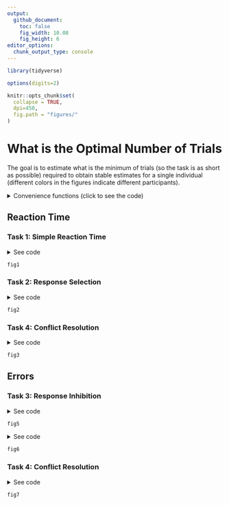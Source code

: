 ```yaml
---
output: 
  github_document:
    toc: false
    fig_width: 10.08
    fig_height: 6
editor_options: 
  chunk_output_type: console
---
```



```r
library(tidyverse)

options(digits=2)

knitr::opts_chunk$set(
  collapse = TRUE,
  dpi=450,
  fig.path = "figures/"
)
```

# What is the Optimal Number of Trials

The goal is to estimate what is the minimum of trials (so the task is as short as possible) required to obtain stable estimates for a single individual (different colors in the figures indicate different participants).


<details><summary>Convenience functions (click to see the code)</summary>
<p>
```r
library(tidyverse)
library(easystats)
library(cowplot)

compute_cumulative <- function(data, fun = mean, col = "RT"){
  cumu <- c()
  for(i in 1:nrow(data)){
    cumu <- c(cumu,
              fun(data[1:i, col], na.rm = TRUE))
  }
  cumu
}

cumulative_data <- function(data){
  data$Cumulative_Mean <- compute_cumulative(data, fun = mean)
  data$Cumulative_SD <- compute_cumulative(data, fun = sd)
  data$Cumulative_CI_high <- data$Cumulative_Mean + data$Cumulative_SD * 1.96
  data$Cumulative_CI_low <- data$Cumulative_Mean - data$Cumulative_SD * 1.96

  data$Change_Mean <- c(NA, tail(data$Cumulative_Mean, -1) - head(data$Cumulative_Mean, -1))
  data$Change_SD <- c(NA, tail(data$Cumulative_SD, -1) - head(data$Cumulative_SD, -1))
  data[c("Participant", "Task", "Trial_Order",
         "Cumulative_Mean", "Cumulative_SD", "Cumulative_CI_high", "Cumulative_CI_low",
         "Change_Mean", "Change_SD")]
}


cumulative_errors <- function(data){
  data$Error <- as.character(data$Response) != as.character(data$Stimulus_Side)
  error_prob <- c()
  for(i in 1:nrow(data)){
    error_prob <- c(error_prob, sum(data$Error[1:i]) / i)
  }
  data$Error_Probability <- error_prob
  data[c("Participant", "Task", "Trial_Order", "Error_Probability")]
}


inhibition_model <- function(data){
  data$Error <- ifelse(as.character(data$Stop_Signal) %in% c("True", "TRUE") & data$Response %in% c("RIGHT", "LEFT"), TRUE, FALSE)
  glm(Error ~ Stop_Signal_RT, data = data, family = "binomial")
}
```
</p>
</details>


## Reaction Time

### Task 1: Simple Reaction Time
<details><summary>See code</summary>
<p>
```r
df <- data.frame()
for(path in list.files(path = "data/", pattern = "*_ProcessingSpeed.csv", full.names = TRUE)){
  df <- rbind(df, cumulative_data(read.csv(path)))
}

fig1 <- cowplot::plot_grid(
  df %>%
    ggplot(aes(x = Trial_Order, y = Cumulative_Mean)) +
    geom_vline(xintercept = 50, linetype = "dotted") +
    geom_ribbon(aes(ymin = Cumulative_CI_low, ymax = Cumulative_CI_high, fill = Participant), alpha = 0.1) +
    geom_line(aes(color = Participant), size = 1) +
    theme_modern() +
    scale_color_viridis_d(guide = FALSE) +
    scale_fill_viridis_d(guide = FALSE) +
    coord_cartesian(ylim = c(50, 700)) +
    xlab("Number of trials"),
  cowplot::plot_grid(df %>%
    ggplot(aes(x = Trial_Order, y = Change_Mean)) +
    geom_vline(xintercept = 50, linetype = "dotted") +
    geom_hline(yintercept = 0) +
    geom_line(aes(color = Participant), size = 1) +
    theme_modern() +
    scale_color_viridis_d(guide = FALSE) +
    xlab("Number of trials"),
  df %>%
    ggplot(aes(x = Trial_Order, y = Change_SD)) +
    geom_vline(xintercept = 50, linetype = "dotted") +
    geom_hline(yintercept = 0) +
    geom_line(aes(color = Participant), size = 1) +
    theme_modern() +
    scale_color_viridis_d(guide = FALSE) +
    xlab("Number of trials")),
  nrow = 2
)
```
</p>
</details>

```r
fig1
```



### Task 2: Response Selection
<details><summary>See code</summary>
<p>
```r
df <- data.frame()
for(path in list.files(path = "data/", pattern = "*_ResponseSelection.csv", full.names = TRUE)){
  df <- rbind(df, cumulative_data(read.csv(path)))
}

fig2 <- cowplot::plot_grid(
  df %>%
    ggplot(aes(x = Trial_Order, y = Cumulative_Mean)) +
    geom_vline(xintercept = 60, linetype = "dotted") +
    geom_ribbon(aes(ymin = Cumulative_CI_low, ymax = Cumulative_CI_high, fill = Participant), alpha = 0.1) +
    geom_line(aes(color = Participant), size = 1) +
    theme_modern() +
    scale_color_viridis_d(guide = FALSE) +
    scale_fill_viridis_d(guide = FALSE) +
    xlab("Number of trials"),
  cowplot::plot_grid(df %>%
    ggplot(aes(x = Trial_Order, y = Change_Mean)) +
    geom_vline(xintercept = 60, linetype = "dotted") +
    geom_hline(yintercept = 0) +
    geom_line(aes(color = Participant), size = 1) +
    theme_modern() +
    scale_color_viridis_d(guide = FALSE) +
    xlab("Number of trials"),
  df %>%
    ggplot(aes(x = Trial_Order, y = Change_SD)) +
    geom_vline(xintercept = 60, linetype = "dotted") +
    geom_hline(yintercept = 0) +
    geom_line(aes(color = Participant), size = 1) +
    theme_modern() +
    scale_color_viridis_d(guide = FALSE) +
    xlab("Number of trials")),
  nrow = 2
)
```
</p>
</details>

```r
fig2
```

### Task 4: Conflict Resolution
<details><summary>See code</summary>
<p>
```r
df <- data.frame()
for(path in list.files(path = "data/", pattern = "*_ConflictResolution.csv", full.names = TRUE)){
  dat <- read.csv(path)
  cong <- cumulative_data(dat[dat$Congruence == "CONGRUENT", ])
  cong$Conflict <- FALSE
  incong <- cumulative_data(dat[dat$Congruence != "CONGRUENT", ])
  incong$Conflict <- TRUE
  df <- rbind(df, rbind(cong, incong))
}

fig3 <- cowplot::plot_grid(
  df %>%
    ggplot(aes(x = Trial_Order, y = Cumulative_Mean)) +
    geom_vline(xintercept = 120, linetype = "dotted") +
    geom_ribbon(aes(ymin = Cumulative_CI_low, ymax = Cumulative_CI_high, fill = Participant), alpha = 0.1) +
    geom_line(aes(color = Participant), size = 1) +
    theme_modern() +
    scale_color_viridis_d(guide = FALSE) +
    scale_fill_viridis_d(guide = FALSE) +
    facet_grid(~Conflict, labeller = "label_both") +
    coord_cartesian(ylim = c(100, 1000)) +
    xlab("Number of trials"),
  cowplot::plot_grid(df %>%
    ggplot(aes(x = Trial_Order, y = Change_Mean)) +
    geom_vline(xintercept = 120, linetype = "dotted") +
    geom_hline(yintercept = 0) +
    geom_line(aes(color = Participant), size = 1) +
    theme_modern() +
    scale_color_viridis_d(guide = FALSE) +
    facet_grid(~Conflict, labeller = "label_both") +
    coord_cartesian(ylim = c(-200, 100)) +
    xlab("Number of trials"),
  df %>%
    ggplot(aes(x = Trial_Order, y = Change_SD)) +
    geom_vline(xintercept = 120, linetype = "dotted") +
    geom_hline(yintercept = 0) +
    geom_line(aes(color = Participant), size = 1) +
    theme_modern() +
    scale_color_viridis_d(guide = FALSE) +
    facet_grid(~Conflict, labeller = "label_both") +
    coord_cartesian(ylim = c(-100, 100)) +
    xlab("Number of trials")),
  nrow = 2
)
```
</p>
</details>

```r
fig3
```



## Errors


<!-- ### Task 2: Response Selection -->
<!-- <details><summary>See code</summary> -->
<!-- <p> -->
<!-- ```{r, echo = TRUE, warning=FALSE, message=FALSE} -->
<!-- df <- data.frame() -->
<!-- for(path in list.files(path = "data/", pattern = "*_ResponseSelection.csv", full.names = TRUE)){ -->
<!--   df <- rbind(df, cumulative_errors(read.csv(path))) -->
<!-- } -->

<!-- fig4 <- df %>% -->
<!--     ggplot(aes(x = Trial_Order, y = Error_Probability)) + -->
<!--     geom_vline(xintercept = 60, linetype = "dotted") + -->
<!--     geom_line(aes(color = Participant), size = 1) + -->
<!--     theme_modern() + -->
<!--     scale_color_viridis_d(guide = FALSE) + -->
<!--     scale_fill_viridis_d(guide = FALSE) -->
<!-- ``` -->
<!-- </p> -->
<!-- </details> -->
<!-- ```{r, echo = FALSE, warning=FALSE, message=FALSE} -->
<!-- fig4 -->
<!-- ``` -->



### Task 3: Response Inhibition
<details><summary>See code</summary>
<p>
```r
df <- data.frame()
for(path in list.files(path = "data/", pattern = "*_ResponseInhibition.csv", full.names = TRUE)){
  data <- read.csv(path)
  predicted <- estimate_link(inhibition_model(data))
  predicted$Participant <- unique(data$Participant)
  df <- rbind(df, predicted)
}


fig5 <- df %>%
  ggplot(aes(x = Stop_Signal_RT, y = Predicted)) +
  geom_ribbon(aes(ymin = CI_low, ymax = CI_high, fill = Participant), alpha = 0.1) +
  geom_line(aes(color = Participant), size = 1) +
  theme_modern() +
  scale_color_viridis_d(guide = FALSE) +
  scale_fill_viridis_d(guide = FALSE)  +
  xlab("Stop Signal RT (SSRT)") +
  ylab("Probability of Inhibition Failure")
```
</p>
</details>
```r
fig5
```

<details><summary>See code</summary>
<p>
```r
df <- data.frame()
for(path in list.files(path = "data/", pattern = "*_ResponseInhibition.csv", full.names = TRUE)){
  data <- read.csv(path)
  for(i in 1:nrow(data)){
    dat <- tryCatch({
        model <- inhibition_model(data[1:i, ])
        params <- insight::get_parameters(model)$estimate
        se <- standard_error(model)
        data.frame(Intercept = params[1],
                   Intercept_CI_high = params[1] + se$SE[1] * 1.96,
                   Intercept_CI_low = params[1] - se$SE[1] * 1.96,
                   Slope = params[2],
                   Slope_CI_high = params[2] + se$SE[2] * 1.96,
                   Slope_CI_low = params[2] - se$SE[2] * 1.96)
    }, error = function(e) {
        data.frame(Intercept = NA,
                   Intercept_CI_high = NA,
                   Intercept_CI_low = NA,
                   Slope = NA,
                   Slope_CI_high = NA,
                   Slope_CI_low = NA)
    })
    
    dat$Participant <- unique(data$Participant)
    dat$Trial_Order <- i
    df <- rbind(df, dat)
  }
}



fig6 <- cowplot::plot_grid(
  df %>%
    ggplot(aes(x = Trial_Order, y = Intercept)) +
    geom_hline(yintercept = 0) +
    # geom_ribbon(aes(ymin = Intercept_CI_low, ymax = Intercept_CI_high, fill = Participant), alpha = 0.1) +
    geom_line(aes(color = Participant), size = 1) +
    theme_modern() +
    scale_color_viridis_d(guide = FALSE) +
    scale_fill_viridis_d(guide = FALSE) +
    coord_cartesian(ylim = c(-7, 3)) +
    xlab("Number of trials"),
  df %>%
    ggplot(aes(x = Trial_Order, y = Slope)) +
    geom_hline(yintercept = 0) +
    # geom_ribbon(aes(ymin = Intercept_CI_low, ymax = Slope_CI_high, fill = Participant), alpha = 0.1) +
    geom_line(aes(color = Participant), size = 1) +
    theme_modern() +
    scale_color_viridis_d(guide = FALSE) +
    scale_fill_viridis_d(guide = FALSE) +
    coord_cartesian(ylim = c(-0.07, 0.07)) +
    xlab("Number of trials")
)
```
</p>
</details>
```r
fig6
```


### Task 4: Conflict Resolution
<details><summary>See code</summary>
<p>
```r
df <- data.frame()
for(path in list.files(path = "data/", pattern = "*_ConflictResolution.csv", full.names = TRUE)){
  dat <- read.csv(path)
  cong <- cumulative_errors(dat[dat$Congruence == "CONGRUENT", ])
  cong$Conflict <- FALSE
  incong <- cumulative_errors(dat[dat$Congruence != "CONGRUENT", ])
  incong$Conflict <- TRUE
  df <- rbind(df, rbind(cong, incong))
}

fig7 <- df %>%
    ggplot(aes(x = Trial_Order, y = Error_Probability)) +
    geom_vline(xintercept = 120, linetype = "dotted") +
    geom_line(aes(color = Participant), size = 1) +
    theme_modern() +
    scale_color_viridis_d(guide = FALSE) +
    scale_fill_viridis_d(guide = FALSE) +
    facet_grid(~Conflict, labeller = "label_both") +
    xlab("Number of trials")
```
</p>
</details>
```r
fig7
```
